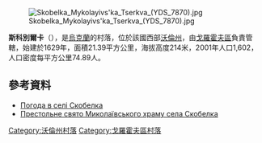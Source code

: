 [[Image:Skobelka_Mykolayivs'ka_Tserkva_(YDS_7870).jpg|right]]

'''斯科別爾卡'''（{{lang-uk|Скобелка}}），是[[烏克蘭|烏克蘭]]的村落，位於該國西部[[沃倫州|沃倫州]]，由[[戈羅霍夫區|戈羅霍夫區]]負責管轄，始建於1629年，面積21.39平方公里，海拔高度214米，2001年人口1,602，人口密度每平方公里74.89人。

{{coord|50|30|45|N|24|46|53|E|scale:30000|display=title}}

==參考資料==
* [http://weather.in.ua/ua/volynskaja/24002 Погода в селі Скобелка] {{Wayback|url=http://weather.in.ua/ua/volynskaja/24002 |date=20111219103752 }}
* [http://volyn.church.ua/2015/12/20/prestolne-svyato-mikolajivskogo-xramu-sela-skobelka/ Престольне свято Миколаївського храму села Скобелка]

[[Category:沃倫州村落|Category:沃倫州村落]]
[[Category:戈羅霍夫區村落|Category:戈羅霍夫區村落]]


{{Volyn-geo-stub}}